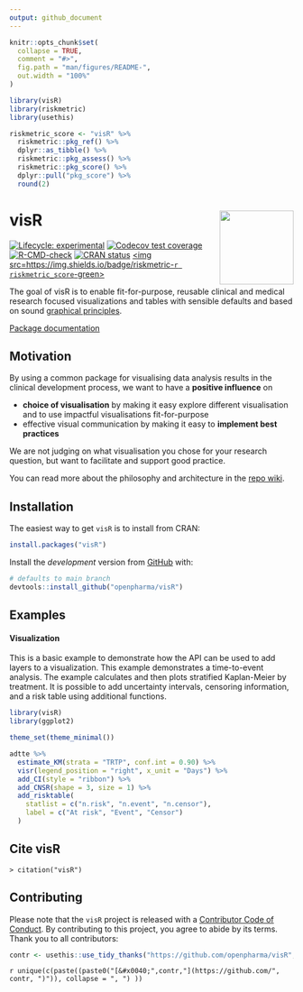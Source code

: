 ```yaml
---
output: github_document
---
```


<!-- README.md is generated from README.Rmd as part of the CICD process. -->
<!-- Please edit README.Rmd - but you do not need to build it! -->

```r
knitr::opts_chunk$set(
  collapse = TRUE,
  comment = "#>",
  fig.path = "man/figures/README-",
  out.width = "100%"
)

library(visR)
library(riskmetric)
library(usethis)

riskmetric_score <- "visR" %>%
  riskmetric::pkg_ref() %>%
  dplyr::as_tibble() %>%
  riskmetric::pkg_assess() %>%
  riskmetric::pkg_score() %>%
  dplyr::pull("pkg_score") %>%
  round(2)
```

# visR <img src='man/figures/logo.png' align="right" height="131.5" />

<!-- badges: start -->

[![Lifecycle: experimental](https://img.shields.io/badge/lifecycle-experimental-orange.svg)](https://lifecycle.r-lib.org/articles/stages.html#experimental)
[![Codecov test coverage](https://codecov.io/gh/openpharma/visR/branch/develop/graph/badge.svg)](https://app.codecov.io/gh/openpharma/visR?branch=main)
[![R-CMD-check](https://github.com/openpharma/visR/workflows/R-CMD-check/badge.svg)](https://github.com/openpharma/visR/actions)
[![CRAN status](https://www.r-pkg.org/badges/version/visR)](https://CRAN.R-project.org/package=visR)
<a href=https://github.com/pharmaR/riskmetric><img src=https://img.shields.io/badge/riskmetric-`r riskmetric_score`-green></img></a>
<!-- badges: end -->


The goal of visR is to enable fit-for-purpose, reusable clinical and medical research focused visualizations and tables with sensible defaults and based on sound [graphical principles](https://graphicsprinciples.github.io/).

[Package documentation](https://openpharma.github.io/visR/)

## Motivation

By using a common package for visualising data analysis results in the clinical development process, we want to have a **positive influence** on 

* **choice of visualisation** by making it easy explore different visualisation and to use impactful visualisations fit-for-purpose
* effective visual communication by making it easy to **implement best practices** 

We are not judging on what visualisation you chose for your research question, but want to facilitate and support good practice.

You can read more about the philosophy and architecture in the [repo wiki](https://github.com/openpharma/visR/wiki).

## Installation

The easiest way to get `visR` is to install from CRAN:

``` r
install.packages("visR")
```

Install the *development* version from [GitHub](https://github.com/openpharma/visR) with:

``` r
# defaults to main branch
devtools::install_github("openpharma/visR") 
```

## Examples

#### Visualization

This is a basic example to demonstrate how the API can be used to add layers to a visualization. This example demonstrates a time-to-event analysis. The example calculates and then plots stratified Kaplan-Meier by treatment. It is possible to add uncertainty intervals, censoring information, and a risk table using additional functions.

```r
library(visR)
library(ggplot2)

theme_set(theme_minimal())

adtte %>%
  estimate_KM(strata = "TRTP", conf.int = 0.90) %>%
  visr(legend_position = "right", x_unit = "Days") %>%
  add_CI(style = "ribbon") %>%
  add_CNSR(shape = 3, size = 1) %>%
  add_risktable(
    statlist = c("n.risk", "n.event", "n.censor"),
    label = c("At risk", "Event", "Censor")
  )
```

## Cite visR

```text
> citation("visR")
```

## Contributing

Please note that the `visR` project is released with a [Contributor Code of Conduct](CODE_OF_CONDUCT.md). By contributing to this project, you agree to abide by its terms.
Thank you to all contributors:

```r
contr <- usethis::use_tidy_thanks("https://github.com/openpharma/visR", from = "2020-01-01", to = NULL)
```
`r unique(c(paste((paste0("[&#x0040;",contr,"](https://github.com/", contr, ")")), collapse = ", ")
))`
